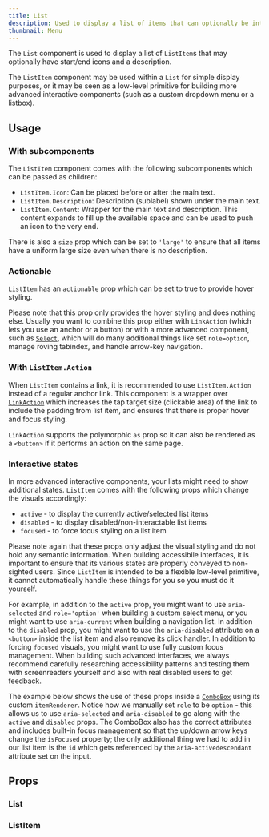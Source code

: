 ```yaml
---
title: List
description: Used to display a list of items that can optionally be interactive.
thumbnail: Menu
---
```


The `List` component is used to display a list of `ListItem`s that may optionally have start/end icons and a description.

<LiveExample src='List.main.tsx'>
  <AllExamples.ListMainExample client:load />
</LiveExample>

The `ListItem` component may be used within a `List` for simple display purposes, or it may be seen as a low-level primitive for building more advanced interactive components (such as a custom dropdown menu or a listbox).

## Usage

### With subcomponents

The `ListItem` component comes with the following subcomponents which can be passed as children:

- `ListItem.Icon`: Can be placed before or after the main text.
- `ListItem.Description`: Description (sublabel) shown under the main text.
- `ListItem.Content`: Wrapper for the main text and description. This content expands to fill up the available space and can be used to push an icon to the very end.

There is also a `size` prop which can be set to `'large'` to ensure that all items have a uniform large size even when there is no description.

<LiveExample src='List.subcomponents.tsx'>
  <AllExamples.ListSubcomponentsExample client:idle />
</LiveExample>

### Actionable

`ListItem` has an `actionable` prop which can be set to true to provide hover styling.

Please note that this prop only provides the hover styling and does nothing else. Usually you want to combine this prop either with `LinkAction` (which lets you use an anchor or a button) or with a more advanced component, such as [`Select`](select), which will do many additional things like set `role=option`, manage roving tabindex, and handle arrow-key navigation.

### With `ListItem.Action`

When `ListItem` contains a link, it is recommended to use `ListItem.Action` instead of a regular anchor link. This component is a wrapper over [`LinkAction`](linkaction) which increases the tap target size (clickable area) of the link to include the padding from list item, and ensures that there is proper hover and focus styling.

<LiveExample src='List.links.tsx'>
  <AllExamples.ListLinksExample client:idle />
</LiveExample>

`LinkAction` supports the polymorphic `as` prop so it can also be rendered as a `<button>` if it performs an action on the same page.

### Interactive states

In more advanced interactive components, your lists might need to show additional states. `ListItem` comes with the following props which change the visuals accordingly:

- `active` - to display the currently active/selected list items
- `disabled` - to display disabled/non-interactable list items
- `focused` - to force focus styling on a list item

Please note again that these props only adjust the visual styling and do not hold any semantic information. When building accessibile interfaces, it is important to ensure that its various states are properly conveyed to non-sighted users. Since `ListItem` is intended to be a flexible low-level primitive, it cannot automatically handle these things for you so you must do it yourself.

For example, in addition to the `active` prop, you might want to use `aria-selected` and `role='option'` when building a custom select menu, or you might want to use `aria-current` when building a navigation list. In addition to the `disabled` prop, you might want to use the `aria-disabled` attribute on a `<button>` inside the list item and also remove its click handler. In addition to forcing `focused` visuals, you might want to use fully custom focus management. When building such advanced interfaces, we always recommend carefully researching accessibility patterns and testing them with screenreaders yourself and also with real disabled users to get feedback.

The example below shows the use of these props inside a [`ComboBox`](combobox) using its custom `itemRenderer`. Notice how we manually set `role` to be `option` - this allows us to use `aria-selected` and `aria-disabled` to go along with the `active` and `disabled` props. The ComboBox also has the correct attributes and includes built-in focus management so that the up/down arrow keys change the `isFocused` property; the only additional thing we had to add in our list item is the `id` which gets referenced by the `aria-activedescendant` attribute set on the input.

<LiveExample src='List.combobox.tsx'>
  <AllExamples.ListComboboxExample client:idle />
</LiveExample>

## Props

### List

<PropsTable path='@itwin/itwinui-react/esm/core/List/List.d.ts' />

### ListItem

<PropsTable path='@itwin/itwinui-react/esm/core/List/ListItem.d.ts' />

